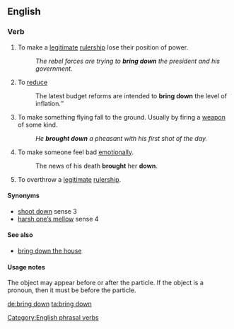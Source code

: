 ==English==

===Verb===
{{en-verb|inf=[[bring]] [[down]]|brings down|bringing down|brought down}}

# To make a [[legitimate]] [[rulership]] lose their position of power.
#: ''The rebel forces are trying to '''bring down''' the president and his government.''
# To [[reduce]]
#: The latest budget reforms are intended to '''bring down''' the level of inflation.''
# To make something flying fall to the ground. Usually by firing a [[weapon]] of some kind.
#: ''He '''brought down''' a pheasant with his first shot of the day.''
# To make someone feel bad [[emotionally]].
#: The news of his death '''brought''' her '''down'''.
# To overthrow a [[legitimate]] [[rulership]].

====Synonyms====
* [[shoot down]] sense 3
* [[harsh one's mellow|harsh one’s mellow]] sense 4

====See also====
* [[bring down the house]]

====Usage notes====
The object may appear before or after the particle. If the object is a pronoun, then it must be before the particle.

[[Category:English phrasal verbs]]

[[de:bring down]]
[[ta:bring down]]
